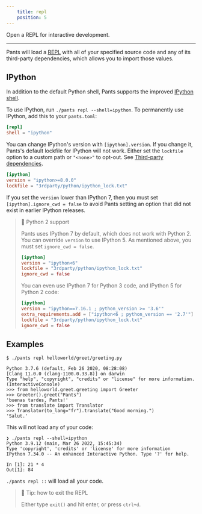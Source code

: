 ```yaml
---
    title: repl
    position: 5
---
```


Open a REPL for interactive development.

---

Pants will load a [REPL](https://en.wikipedia.org/wiki/REPL) with all of your specified source code and any of its third-party dependencies, which allows you to import those values.

IPython
-------

In addition to the default Python shell, Pants supports the improved [IPython shell](https://ipython.org).

To use IPython, run `./pants repl --shell=ipython`. To permanently use IPython, add this to your `pants.toml`:

```toml pants.toml
[repl]
shell = "ipython"
```

You can change IPython's version with `[ipython].version`. If you change it, Pants's default lockfile for IPython will not work. Either set the `lockfile` option to a custom path or `"<none>"` to opt-out. See [Third-party dependencies](doc:python-third-party-dependencies#tool-lockfiles).

```toml pants.toml
[ipython]
version = "ipython>=8.0.0"
lockfile = "3rdparty/python/ipython_lock.txt"
```

If you set the `version` lower than IPython 7, then you must set `[ipython].ignore_cwd = false` to avoid Pants setting an option that did not exist in earlier IPython releases.

> 📘 Python 2 support
> 
> Pants uses IPython 7 by default, which does not work with Python 2. You can override `version` to use IPython 5. As mentioned above, you must set `ignore_cwd = false`.
> 
> ```toml
> [ipython]
> version = "ipython<6"
> lockfile = "3rdparty/python/ipython_lock.txt"
> ignore_cwd = false
> ```
> 
> You can even use IPython 7 for Python 3 code, and IPython 5 for Python 2 code:
> 
> ```toml
> [ipython]
> version = "ipython==7.16.1 ; python_version >= '3.6'"
> extra_requirements.add = ["ipython<6 ; python_version == '2.7'"]
> lockfile = "3rdparty/python/ipython_lock.txt"
> ignore_cwd = false
> ```

Examples
--------

```text Shell
$ ./pants repl helloworld/greet/greeting.py

Python 3.7.6 (default, Feb 26 2020, 08:28:08)
[Clang 11.0.0 (clang-1100.0.33.8)] on darwin
Type "help", "copyright", "credits" or "license" for more information.
(InteractiveConsole)
>>> from helloworld.greet.greeting import Greeter
>>> Greeter().greet("Pants")
'buenas tardes, Pants!'
>>> from translate import Translator
>>> Translator(to_lang="fr").translate("Good morning.")
'Salut.'
```

This will not load any of your code:

```text Shell
❯ ./pants repl --shell=ipython
Python 3.9.12 (main, Mar 26 2022, 15:45:34)
Type 'copyright', 'credits' or 'license' for more information
IPython 7.34.0 -- An enhanced Interactive Python. Type '?' for help.

In [1]: 21 * 4
Out[1]: 84
```

`./pants repl ::` will load all your code.

> 📘 Tip: how to exit the REPL
> 
> Either type `exit()` and hit enter, or press `ctrl+d`.